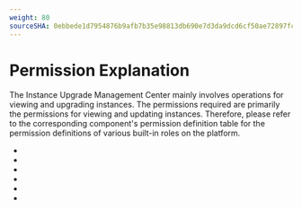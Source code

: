 ```yaml
---
weight: 80
sourceSHA: 0ebbede1d7954876b9afb7b35e98813db690e7d3da9dcd6cf50ae72897fc0330
---
```


# Permission Explanation

The Instance Upgrade Management Center mainly involves operations for viewing and upgrading instances. The permissions required are primarily the permissions for viewing and updating instances. Therefore, please refer to the corresponding component's permission definition table for the permission definitions of various built-in roles on the platform.

- <ExternalSiteLink name="mysql-pxc" href="permissions.mdx" children="MySQL-PXC Permission Definition" />
- <ExternalSiteLink name="mysql-mgr" href="permissions.mdx" children="MySQL-MGR Permission Definition" />
- <ExternalSiteLink name="redis" href="permissions.mdx" children="Redis Permission Definition" />
- <ExternalSiteLink name="kafka" href="permissions.mdx" children="Kafka Permission Definition" />
- <ExternalSiteLink name="rabbitmq" href="permissions.mdx" children="RabbitMQ Permission Definition" />
- <ExternalSiteLink name="postgresql" href="permissions.mdx" children="PostgreSQL Permission Definition" />
